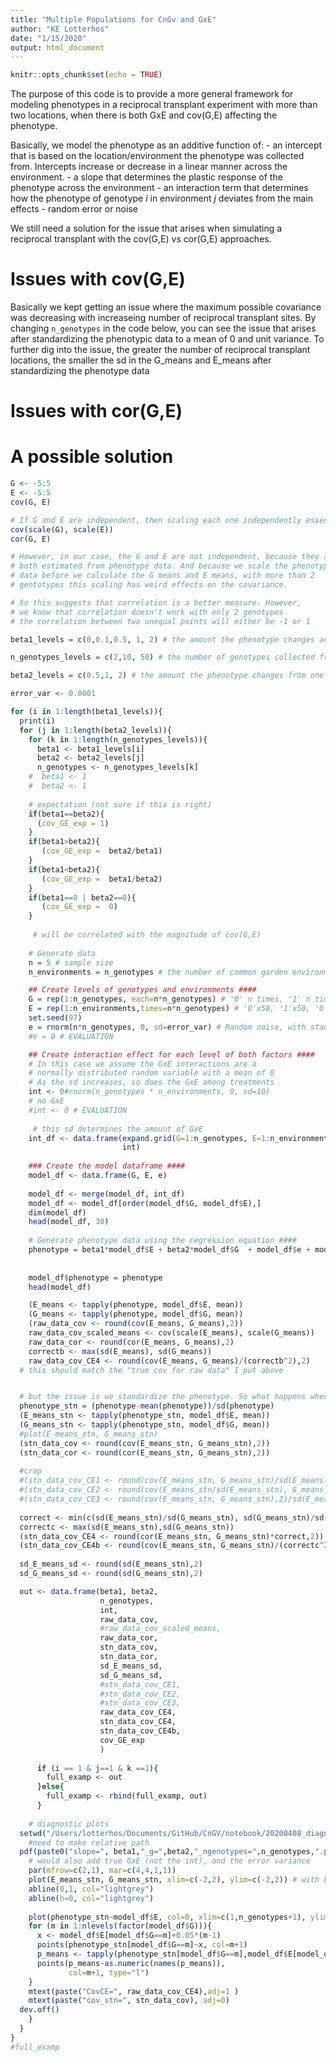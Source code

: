 ```yaml
---
title: "Multiple Populations for CnGv and GxE"
author: "KE Lotterhos"
date: "1/15/2020"
output: html_document
---
```


```r
knitr::opts_chunk$set(echo = TRUE)
```

The purpose of this code is to provide a more general framework for modeling phenotypes in a reciprocal transplant experiment with more than two locations, when there is both GxE and cov(G,E) affecting the phenotype.

Basically, we model the phenotype as an additive function of:
- an intercept that is based on the location/environment the phenotype was collected from. Intercepts increase or decrease in a linear manner across the environment.
- a slope that determines the plastic response of the phenotype across the environment
- an interaction term that determines how the phenotype of genotype $i$ in environment $j$ deviates from the main effects
- random error or noise

We still need a solution for the issue that arises when simulating a reciprocal transplant with the cov(G,E) vs cor(G,E) approaches. 

# Issues with cov(G,E)
Basically we kept getting an issue where the maximum possible covariance was decreasing with increaseing number of reciprocal transplant sites. By changing `n_genotypes` in the code below, you can see the issue that arises after standardizing the phenotypic data to a mean of 0 and unit variance. To further dig into the issue, the greater the number of reciprocal transplant locations, the smaller the sd in the G_means and E_means after standardizing the phenotype data

# Issues with cor(G,E)

# A possible solution


```r
G <- -5:5
E <- -5:5
cov(G, E)

# If G and E are independent, then scaling each one independently essentially gives a correlation:
cov(scale(G), scale(E))
cor(G, E)

# However, in our case, the G and E are not independent, because they are 
# both estimated from phenotype data. And because we scale the phenotype
# data before we calculate the G means and E means, with more than 2
# gentotypes this scaling has weird effects on the covariance.

# So this suggests that correlation is a better measure. However,
# we know that correlation doesn't work with only 2 genotypes 
# the correlation between two unequal points will either be -1 or 1

```

```r

beta1_levels = c(0,0.1,0.5, 1, 2) # the amount the phenotype changes across 1 value of the environment (i.e., the slope). This is essentially the amount/degree of phenotypic plasticity that is the same across genotypes.

n_genotypes_levels = c(2,10, 50) # the number of genotypes collected from different locations

beta2_levels = c(0.5,1, 2) # the amount the phenotype changes from one genotype to the next. This is essitially the increase intercept from one genotype to the next.

error_var <- 0.0001

for (i in 1:length(beta1_levels)){
  print(i)
  for (j in 1:length(beta2_levels)){
    for (k in 1:length(n_genotypes_levels)){
      beta1 <- beta1_levels[i]
      beta2 <- beta2_levels[j]
      n_genotypes <- n_genotypes_levels[k]
    #  beta1 <- 1
    #  beta2 <- 1
      
    # expectation (not sure if this is right)
    if(beta1==beta2){
      (cov_GE_exp = 1)
    }
    if(beta1>beta2){
       (cov_GE_exp =  beta2/beta1)
    }
    if(beta1<beta2){
       (cov_GE_exp =  beta1/beta2)
    }
    if(beta1==0 | beta2==0){
       (cov_GE_exp =  0)
    }
     
     # will be correlated with the magnitude of cov(G,E)
      
    # Generate data
    n = 5 # sample size
    n_environments = n_genotypes # the number of common garden environments that the genotypes are grown in. Basically, genotype[i] orginates from environment[i]. This matching between genotypes and environment is important for the the cov(G,E) calculation. Here, we only consider the case of the complete reciprocal transplant experiment.

    ## Create levels of genotypes and environments ####
    G = rep(1:n_genotypes, each=n*n_genotypes) # '0' n times, '1' n times
    E = rep(1:n_environments,times=n*n_genotypes) # '0'x50, '1'x50, '0'x50, '1'x50
    set.seed(97)
    e = rnorm(n*n_genotypes, 0, sd=error_var) # Random noise, with standard deviation of 1
    #e = 0 # EVALUATION

    ## Create interaction effect for each level of both factors ####
    # In this case we assume the GxE interactions are a 
    # normally distributed random variable with a mean of 0
    # As the sd increases, so does the GxE among treatments
    int <- 0#rnorm(n_genotypes * n_environments, 0, sd=10)
    # no GxE
    #int <- 0 # EVALUATION
 
     # this sd determines the amount of GxE
    int_df <- data.frame(expand.grid(G=1:n_genotypes, E=1:n_environments), 
                         int)
    
    ### Create the model dataframe ####
    model_df <- data.frame(G, E, e)
    
    model_df <- merge(model_df, int_df)
    model_df <- model_df[order(model_df$G, model_df$E),]
    dim(model_df)
    head(model_df, 30)
    
    # Generate phenotype data using the regression equation ####
    phenotype = beta1*model_df$E + beta2*model_df$G  + model_df$e + model_df$int
    
    
    model_df$phenotype = phenotype
    head(model_df)

    (E_means <- tapply(phenotype, model_df$E, mean))
    (G_means <- tapply(phenotype, model_df$G, mean))
    (raw_data_cov <- round(cov(E_means, G_means),2))
    raw_data_cov_scaled_means <- cov(scale(E_means), scale(G_means))
    raw_data_cor <- round(cor(E_means, G_means),2)
    correctb <- max(sd(E_means), sd(G_means))
    raw_data_cov_CE4 <- round(cov(E_means, G_means)/(correctb^2),2)
  # this should match the "true cov for raw data" I put above


  # but the issue is we standardize the phenotype. So what happens when we do that?
  phenotype_stn = (phenotype-mean(phenotype))/sd(phenotype)
  (E_means_stn <- tapply(phenotype_stn, model_df$E, mean))
  (G_means_stn <- tapply(phenotype_stn, model_df$G, mean))
  #plot(E_means_stn, G_means_stn)
  (stn_data_cov <- round(cov(E_means_stn, G_means_stn),2))
  (stn_data_cor <- round(cor(E_means_stn, G_means_stn),2))
  
  #crap
  #(stn_data_cov_CE1 <- round(cov(E_means_stn, G_means_stn)/sd(E_means_stn),2))
  #(stn_data_cov_CE2 <- round(cov(E_means_stn/sd(E_means_stn), G_means_stn/sd(G_means_stn)),2)) #BAD
  #(stn_data_cov_CE3 <- round(cov(E_means_stn, G_means_stn),2)/sd(E_means_stn))
  
  correct <- min(c(sd(E_means_stn)/sd(G_means_stn), sd(G_means_stn)/sd(E_means_stn)))
  correctc <- max(sd(E_means_stn),sd(G_means_stn))
  (stn_data_cov_CE4 <- round(cor(E_means_stn, G_means_stn)*correct,2))
  (stn_data_cov_CE4b <- round(cov(E_means_stn, G_means_stn)/(correctc^2),2))
  
  sd_E_means_sd <- round(sd(E_means_stn),2)
  sd_G_means_sd <- round(sd(G_means_stn),2)

  out <- data.frame(beta1, beta2, 
                    n_genotypes,
                    int,
                    raw_data_cov,
                    #raw_data_cov_scaled_means,
                    raw_data_cor,
                    stn_data_cov,
                    stn_data_cor,
                    sd_E_means_sd,
                    sd_G_means_sd,
                    #stn_data_cov_CE1,
                    #stn_data_cov_CE2,
                    #stn_data_cov_CE3,
                    raw_data_cov_CE4,
                    stn_data_cov_CE4,
                    stn_data_cov_CE4b,
                    cov_GE_exp
                    )
      
      if (i == 1 & j==1 & k ==1){
        full_examp <- out
      }else{
        full_examp <- rbind(full_examp, out)
      }
  
    # diagnostic plots
  setwd("/Users/lotterhos/Documents/GitHub/CnGV/notebook/20200408_diagnosticplots")
    #need to make relative path
  pdf(paste0("slope=", beta1,"_g=",beta2,"_ngenotypes=",n_genotypes,".pdf"))
    # would also add true GxE (not the int), and the error variance
    par(mfrow=c(2,1), mar=c(4,4,1,1))
    plot(E_means_stn, G_means_stn, xlim=c(-2,2), ylim=c(-2,2)) # with bootstrap, woudl be good to add uncertainty to plot
    abline(0,1, col="lightgrey")
    abline(h=0, col="lightgrey")
    
    plot(phenotype_stn~model_df$E, col=0, xlim=c(1,n_genotypes+1), ylim=c(-3,3))
    for (m in 1:nlevels(factor(model_df$G))){
      x <- model_df$E[model_df$G==m]+0.05*(m-1)
      points(phenotype_stn[model_df$G==m]~x, col=m+1)
      p_means <- tapply(phenotype_stn[model_df$G==m],model_df$E[model_df$G==m], mean)
      points(p_means~as.numeric(names(p_means)),
             col=m+1, type="l")
    }
    mtext(paste("CovCE=", raw_data_cov_CE4),adj=1 )
    mtext(paste("cov_stn=", stn_data_cov), adj=0)
  dev.off()  
    }
  }
}
#full_examp
```


